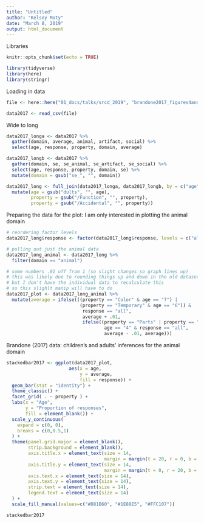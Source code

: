 ---
title: "Untitled"
author: "Kelsey Moty"
date: "March 8, 2019"
output: html_document
---
Libraries
```{r setup, include=FALSE}
knitr::opts_chunk$set(echo = TRUE)

library(tidyverse)
library(here)
library(stringr)
```

Loading in data
```{r, echo=FALSE, include=FALSE}
file <- here::here("01_docs/talks/srcd_2019", "brandone2017_figures4and5.csv")

data2017 <- read_csv(file)
```

Wide to long
```{r}
data2017_longa <- data2017 %>% 
  gather(domain, average, animal, artifact, social) %>% 
  select(age, response, property, domain, average)

data2017_longb <- data2017 %>% 
  gather(domain, se, se_animal, se_artifact, se_social) %>% 
  select(age, response, property, domain, se) %>% 
  mutate(domain = gsub("se_", "", domain))

data2017_long <- full_join(data2017_longa, data2017_longb, by = c("age", "response", "property", "domain")) %>% 
  mutate(age = gsub("dults", "", age),
         property = gsub("/Function", "", property),
         property = gsub("/Accidental", "", property))
```

Preparing the data for the plot: I am only interested in plotting the animal domain
```{r}
# reordering factor levels 
data2017_long$response <- factor(data2017_long$response, levels = c("all", "lots", "few"))

# pulling out just the animal data
data2017_long_animal <- data2017_long %>% 
  filter(domain == "animal")

# some numbers .01 off from 1 (so slight changes so graph lines up)
# this was likely due to rounding things up and down in the old dataset
# but I don't have the individual data to recalculate this 
# so this slighlt manip will have to do
data2017_plot <- data2017_long_animal %>% 
  mutate(average = ifelse(((property == "Color" & age == "7") |
                           (property == "Temporary" & age == "6")) & 
                            response == "all", 
                            average + .01, 
                            ifelse((property == "Parts" | property == "Temporary") & 
                                    age == "4" & response == "all",
                                    average - .01, average)))
```

Brandone (2017) data: children's and adults' inferences for the animal domain
```{r}

stackedbar2017 <- ggplot(data2017_plot, 
                       aes(x = age,
                           y = average, 
                           fill = response)) +
  geom_bar(stat = "identity") +
  theme_classic() +
  facet_grid( . ~ property ) + 
  labs(x = "Age",
       y = "Proportion of responses",
       fill = element_blank()) +
  scale_y_continuous(
    expand = c(0, 0),
    breaks = c(0,0.5,1)
  ) +
  theme(panel.grid.major = element_blank(),
        strip.background = element_blank(),
        axis.title.x = element_text(size = 14,
                                    margin = margin(t = 20, r = 0, b = 0, l = 0)),
        axis.title.y = element_text(size = 14, 
                                    margin = margin(t = 0, r = 20, b = 0, l = 0)),
        axis.text.x = element_text(size = 14),
        axis.text.y = element_text(size = 14),
        strip.text = element_text(size = 14),
        legend.text = element_text(size = 14)
  ) +
  scale_fill_manual(values=c("#D81B60", "#1E88E5", "#FFC107"))

stackedbar2017
```
